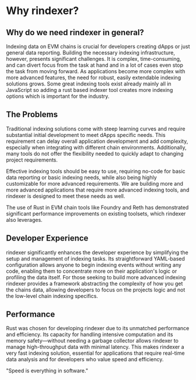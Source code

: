 # Why rindexer?

## Why do we need rindexer in general?

Indexing data on EVM chains is crucial for developers creating dApps or just general data reporting.
Building the necessary indexing infrastructure, however, presents significant challenges.
It is complex, time-consuming, and can divert focus from the task at hand and in a lot of cases even stop the task from moving forward.
As applications become more complex with more advanced features, the need for robust, easily extendable indexing solutions grows.
Some great indexing tools exist already mainly all in JavaScript so adding a rust based indexer tool creates more indexing options
which is important for the industry.

## The Problems

Traditional indexing solutions come with steep learning curves and require substantial initial development to meet dApps
specific needs. This requirement can delay overall application development and add complexity, especially when integrating
with different chain environments. Additionally, many tools do not offer the flexibility needed to quickly adapt to
changing project requirements.

Effective indexing tools should be easy to use, requiring no-code for basic data reporting or basic indexing needs, while also
being highly customizable for more advanced requirements. We are building more and more advanced applications that require
more advanced indexing tools, and rindexer is designed to meet these needs as well.

The use of Rust in EVM chain tools like Foundry and Reth has demonstrated significant performance improvements on existing toolsets, which rindexer also leverages.

## Developer Experience

rindexer significantly enhances the developer experience by simplifying the setup and management of indexing tasks.
Its straightforward YAML-based configuration allows anyone to begin indexing events without writing any code,
enabling them to concentrate more on their application's logic or profiling the data itself.
For those seeking to build more advanced indexing rindexer provides a framework abstracting the complexity of how you get the chains data,
allowing developers to focus on the projects logic and not the low-level chain indexing specifics.

## Performance

Rust was chosen for developing rindexer due to its unmatched performance and efficiency. Its capacity for handling intensive
computation and its memory safety—without needing a garbage collector allows rindexer to manage high-throughput data with minimal
latency. This makes rindexer a very fast indexing solution, essential for applications that require real-time
data analysis and for developers who value speed and efficiency.

"Speed is everything in software."